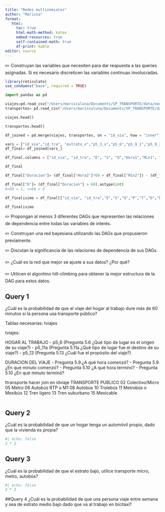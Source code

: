 ```yaml
---
title: "Redes multinomiales"
author: "Marissa"
format:
   html:
     toc: true
     html-math-method: katex
     embed-resources: true 
     self-contained-math: true
     df-print: kable
editor: source
---
```


✏️ Construyan las variables que necesiten para dar respuesta a las queries asignadas. Si es necesario discreticen las variables continuas involucradas.

```r
library(reticulate)
use_condaenv("base", required = TRUE)

```

```python
import pandas as pd 
```

```python
viajes=pd.read_csv("/Users/marissaluna/Documents/SP_TRANSPORTE/data/eod_2017_csv/tviaje_eod2017/conjunto_de_datos/tviaje.csv")
transportes= pd.read_csv("/Users/marissaluna/Documents/SP_TRANSPORTE/data/eod_2017_csv/ttransporte_eod2017/conjunto_de_datos/ttransporte.csv")
```

```python
viajes.head()
```

```python
transportes.head()
```

```python
df_joined = pd.merge(viajes, transportes, on = "id_via", how = "inner")
```


```python
vars_= ["id_via","id_tra", "estrato_x","p5_3_x","p5_6","p5_9_1","p5_9_2","p5_10_1","p5_10_2","p5_13","p5_14","p5_14_16" ]
df_final= df_joined[vars_]
```

```python
df_final.columns = ["id_via", "id_tra", "E", "S", "O","Hora1","Min1", "Hora2","Min2", "P", "T", "bicitaxi"]
```

```python
df_final
```

```python
df_final["Duracion"]= (df_final["Hora2"]*60 + df_final["Min2"]) - (df_final["Hora1"]*60 + df_final["Min1"])
```

```python
df_final["D"]= (df_final["Duracion"] > 60).astype(int)
#>60 = 1, <=60 = 0 
```

```python

df_finalisimo = df_final[["id_via", "id_tra","E","S","O","P","T","D","bicitaxi"]]
```

```python
df_finalisimo
```
✏️ Propongan al menos 3 diferentes DAGs que representen las relaciones de dependencia entre todas las variables de interés.

✏️ Construyan una red bayesiana utilizando las DAGs que propusieron previamente.

✏️ Discutan la significancia de las relaciones de dependencia de sus DAGs.

✏️ ¿Cuál es la red que mejor se ajuste a sus datos? ¿Por qué?

✏️ Utilicen el algoritmo hill-climbing para obtener la mejor estructura de la DAG para estos datos.




## Query 1
¿Cuál es la probabilidad de que el viaje del hogar al trabajo dure más de 60 minutos si la persona usa transporte público?

Tablas necesarias: tviajes 

tviajes: 


HOGAR AL TRABAJO 
- p5_6 (Pregunta 5.6 ¿Qué tipo de lugar es el origen de su viaje?) 
- p5_11a (Pregunta 5.11a ¿Qué tipo de lugar fue el destino de su viaje?)
- p5_13 (Pregunta 5.13 ¿Cuál fue el propósito del viaje?)

DURACION DEL VIAJE 
- Pregunta 5.9.¿A qué hora comenzó?
- Pregunta 5.9.¿En qué minuto comenzó?
- Pregunta 5.10 ¿A qué hora terminó?
- Pregunta 5.10 ¿En qué minuto terminó?

ttransporte hacer join en idviaje
TRANSPORTE PUBLICO 
02 Colectivo/Micro
05 Metro
06 Autobús RTP o M1
08 Autobús 
10 Trolebús
11 Metrobús o Mexibús
12 Tren ligero
13 Tren suburbano
15 Mexicable

```r

```

## Query 2
¿Cuál es la probabilidad de que un hogar tenga un automóvil propio, dado que la vivienda es propia?


```r
#| echo: false
2 * 2
```
## Query 3
¿Cuál es la probabilidad de que el estrato bajo, utilice transporte micro, metro, autobús?

```r
#| echo: false
2 * 2
```
##Query 4
¿Cuál es la probabilidad de que una persona viaje entre semana y sea de estrato medio bajo dado que va al trabajo en bicitaxi?
```r

```

